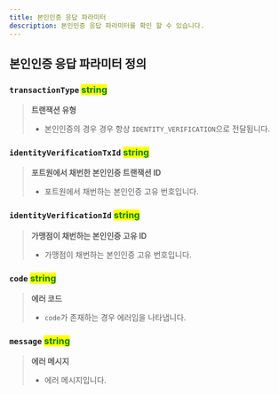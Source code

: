 ```yaml
---
title: 본인인증 응답 파라미터
description: 본인인증 응답 파라미터를 확인 할 수 있습니다.
---
```





## 본인인증 응답 파라미터 정의

### **`transactionType`** <mark style="color:green;">**string**</mark>

> **트랜잭션 유형**
>
> * 본인인증의 경우 경우 항상 `IDENTITY_VERIFICATION`으로 전달됩니다.

### **`identityVerificationTxId`** <mark style="color:green;">**string**</mark>

> **포트원에서 채번한 본인인증 트랜잭션 ID**
>
> * 포트원에서 채번하는 본인인증 고유 번호입니다.

### **`identityVerificationId`** <mark style="color:green;">**string**</mark>

> **가맹점이 채번하는 본인인증 고유 ID**
>
> * 가맹점이 채번하는 본인인증 고유 번호입니다.

### **`code`** <mark style="color:green;">**string**</mark>

> **에러 코드**
>
> * `code`가 존재하는 경우 에러임을 나타냅니다.

### **`message`** <mark style="color:green;">**string**</mark>

> **에러 메시지**
>
> * 에러 메시지입니다.
